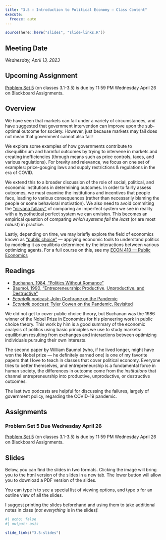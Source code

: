 ```yaml
---
title: "3.5 — Introduction to Political Economy — Class Content"
execute:
  freeze: auto
---
```


```r
source(here::here("slides", "slide-links.R"))
```

::: {.callout-note appearance="minimal"}
# Meeting Date

*Wednesday, April 13, 2023*
:::

::: callout-warning
# Upcoming Assignment

[Problem Set 5](/assignments/05-problem-set) (on classes 3.1-3.5) is due by 11:59 PM Wednesday April 26 on Blackboard Assignments.
:::


## <i class="fas fa-info-circle fa-lg"></i> Overview

We have seen that markets can fail under a variety of circumstances, and have suggested that government intervention can improve upon the sub-optimal outcome for society. However, just because markets may fail does not mean that government cannot also fail!

We explore some examples of how governments contribute to disequilibrium and harmful outcomes by trying to intervene in markets and creating inefficiencies (through means such as price controls, taxes, and various regulations). For brevity and relevance, we focus on one set of examples: price-gouging laws and supply restrictions & regulations in the era of COVID.

We extend this to a broader discussion of the role of social, political, and economic institutions in determining outcomes. In order to fairly assess outcomes, we must examine the institutions and incentives that people face, leading to various consequences (rather than necessarily blaming the people or some behavioral motivation). We also need to avoid commiting the [“nirvana fallacy”](https://en.wikipedia.org/wiki/Nirvana_fallacy) of comparing an imperfect system we see in reality with a hypothetical perfect system we can envision. This becomes an empirical question of comparing *which systems fail the least* (or are most *robust*) in practice.

Lastly, depending on time, we may briefly explore the field of economics known as [“public choice”](https://en.wikipedia.org/wiki/Public_choice) — applying economic tools to understand politics by modeling it as equilibria determined by the interactions between various optimizing agents. For a full course on this, see my [ECON 410 — Public Economics](https://publics22.classes.ryansafner.com)

## <i class="fas fa-book-reader fa-lg"></i> Readings

- [<i class="fas fa-file-pdf"></i> Buchanan, 1984, "Politics Without Romance"](/readings/Buchanan-1984.pdf)
- [<i class="fas fa-file-pdf"></i> Baumol, 1990, "Entrepreneurship: Productive, Unproductive, and Destructive"](/readings/Baumol-1990.pdf)
- [<i class="fas fa-podcast"></i> *Econtalk* podcast: John Cochrane on the Pandemic](https://www.econtalk.org/john-cochrane-on-the-pandemic/)
- [<i class="fas fa-podcast"></i> *Econtalk* podcast: Tyler Cowen on the Pandemic, Revisited](https://www.econtalk.org/tyler-cowen-on-the-pandemic-revisited/)

We did not get to cover public choice theory, but Buchanan was the 1986 winner of the Nobel Prize in Economics for his pioneering work in public choice theory. This work by him is a good summary of the economic analysis of politics using basic principles we use to study markets: equilibrium resulting from exchanges and interactions between optimizing individuals pursuing their own interests.

The second paper by William Baumol (who, if he lived longer, might have won the Nobel prize — he definitely earned one) is one of my favorite papers that I love to teach in classes that cover political economy. Everyone tries to better themselves, and entrepreneurship is a fundamental force in human society, the differences in outcome come from the *institutions* that channel entrepreneurship into productive, unproductive, or destructive outcomes.

The last two podcasts are helpful for discussing the failures, largely of government policy, regarding the COVID-19 pandemic.

## <i class="fas fa-laptop-code"></i> Assignments

### Problem Set 5 Due Wednesday April 26

[Problem Set 5](/assignments/05-problem-set) (on classes 3.1-3.5) is due by 11:59 PM Wednesday April 26 on Blackboard Assignments.

## <i class="fas fa-chalkboard-teacher"></i> Slides

Below, you can find the slides in two formats. Clicking the image will bring you to the html version of the slides in a new tab. The lower button will allow you to download a PDF version of the slides.

::: callout-tip
You can type <kbd>h</kbd> to see a special list of viewing options, and type <kbd>o</kbd> for an outline view of all the slides.
:::

I suggest printing the slides beforehand and using them to take additional notes in class (*not everything* is in the slides)!

```r
#| echo: false
#| output: asis

slide_links("3.5-slides")
```
